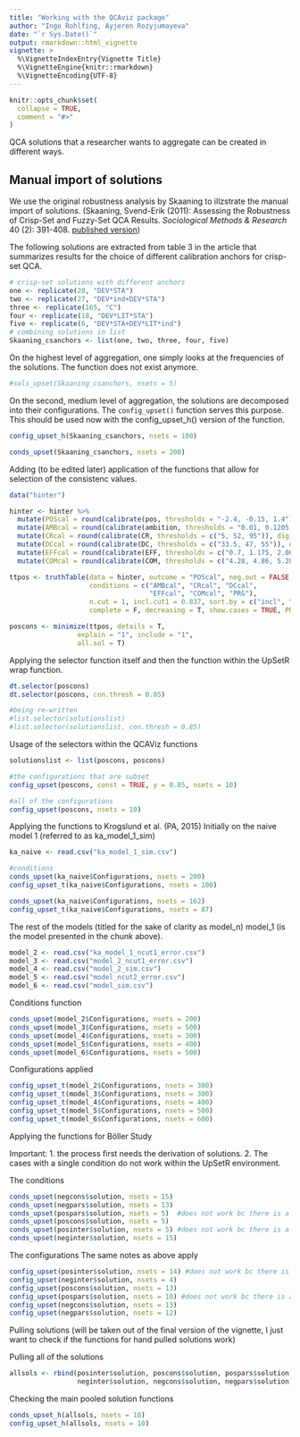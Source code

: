```yaml
---
title: "Working with the QCAviz package"
author: "Ingo Rohlfing, Ayjeren Rozyjumayeva"
date: "`r Sys.Date()`"
output: rmarkdown::html_vignette
vignette: >
  %\VignetteIndexEntry{Vignette Title}
  %\VignetteEngine{knitr::rmarkdown}
  %\VignetteEncoding{UTF-8}
---
```


```r
knitr::opts_chunk$set(
  collapse = TRUE,
  comment = "#>"
)
```

QCA solutions that a researcher wants to aggregate can be created in different ways.

## Manual import of solutions
We use the original robustness analysis by Skaaning to illzstrate the manual import of solutions. (Skaaning, Svend-Erik (2011): Assessing the Robustness of Crisp-Set and Fuzzy-Set QCA Results. *Sociological Methods & Research* 40 (2): 391-408. [published version](http://10.1177/0049124111404818))

The following solutions are extracted from table 3 in the article that summarizes results for the choice of different calibration anchors for crisp-set QCA.
```r
# crisp-set solutions with different anchors
one <- replicate(28, "DEV*STA")
two <- replicate(27, "DEV*ind+DEV*STA")
three <- replicate(165, "C")
four <- replicate(18, "DEV*LIT*STA")
five <- replicate(6, "DEV*STA+DEV*LIT*ind")
# combining solutions in list
Skaaning_csanchors <- list(one, two, three, four, five)
```

On the highest level of aggregation, one simply looks at the frequencies of the solutions.
The function does not exist anymore.
```r
#sols_upset(Skaaning_csanchors, nsets = 5)
```

On the second, medium level of aggregation, the solutions are decomposed into their configurations. The `config_upset()` function serves this purpose. This should be used now with the config_upset_h() version of the function.
```r
config_upset_h(Skaaning_csanchors, nsets = 100)
```

```r
conds_upset(Skaaning_csanchors, nsets = 200)
```

Adding (to be edited later) application of the functions that allow for selection of the consistenc values.

```r

data("hinter")

hinter <- hinter %>% 
  mutate(POScal = round(calibrate(pos, thresholds = "-2.4, -0.15, 1.4"), digits = 2)) %>% 
  mutate(AMBcal = round(calibrate(ambition, thresholds = "0.01, 0.1205, 0.2"), digits = 2)) %>% 
  mutate(CRcal = round(calibrate(CR, thresholds = c("5, 52, 95")), digits = 2)) %>% 
  mutate(DCcal = round(calibrate(DC, thresholds = c("33.5, 47, 55")), digits = 2)) %>% 
  mutate(EFFcal = round(calibrate(EFF, thresholds = c("0.7, 1.175, 2.065")), digits = 2)) %>%
  mutate(COMcal = round(calibrate(COM, thresholds = c("4.28, 4.86, 5.285")), digits = 2))

ttpos <- truthTable(data = hinter, outcome = "POScal", neg.out = FALSE,
                    conditions = c("AMBcal", "CRcal", "DCcal", 
                                   "EFFcal", "COMcal", "PRG"),
                    n.cut = 1, incl.cut1 = 0.837, sort.by = c("incl", "n"), 
                    complete = F, decreasing = T, show.cases = TRUE, PRI = F)

poscons <- minimize(ttpos, details = T, 
                 explain = "1", include = "1",
                 all.sol = T)

```


Applying the selector function itself and then the function within the UpSetR wrap function.

```r
dt.selector(poscons)
dt.selector(poscons, con.thresh = 0.85)

#being re-written
#list.selector(solutionslist)
#list.selector(solutionslist, con.thresh = 0.85)
```


Usage of the selectors within the QCAViz functions
```r
solutionslist <- list(poscons, poscons)

#the configurations that are subset
config_upset(poscons, const = TRUE, y = 0.85, nsets = 10)

#all of the configurations
config_upset(poscons, nsets = 10)
```


Applying the functions to Krogslund et al. (PA, 2015)
Initially on the naive model 1 (referred to as ka_model_1_sim)

```r
ka_naive <- read.csv("ka_model_1_sim.csv")

#conditions
conds_upset(ka_naive$Configurations, nsets = 200)
config_upset_t(ka_naive$Configurations, nsets = 100)

conds_upset(ka_naive$Configurations, nsets = 162)
config_upset_t(ka_naive$Configurations, nsets = 87)
```


The rest of the models (titled for the sake of clarity as model_n)
model_1 (is the model presented in the chunk above).

```r
model_2 <- read.csv("ka_model_1_ncut1_error.csv")
model_3 <- read.csv("model_2_ncut1_error.csv")
model_4 <- read.csv("model_2_sim.csv")
model_5 <- read.csv("model_ncut2_error.csv")
model_6 <- read.csv("model_sim.csv")
```

Conditions function
```r
conds_upset(model_2$Configurations, nsets = 200)
conds_upset(model_3$Configurations, nsets = 500)
conds_upset(model_4$Configurations, nsets = 300)
conds_upset(model_5$Configurations, nsets = 400)
conds_upset(model_6$Configurations, nsets = 500)
```


Configurations applied
```r
config_upset_t(model_2$Configurations, nsets = 300)
config_upset_t(model_3$Configurations, nsets = 300)
config_upset_t(model_4$Configurations, nsets = 400)
config_upset_t(model_5$Configurations, nsets = 500)
config_upset_t(model_6$Configurations, nsets = 600)

```


Applying the functions for Böller Study


Important: 
1. the process first needs the derivation of solutions.
2. The cases with a single condition do not work within the UpSetR environment.

The conditions
```r

conds_upset(negcons$solution, nsets = 15)
conds_upset(negpars$solution, nsets = 13)
conds_upset(pospars$solution, nsets = 5)  #does not work bc there is a single condition!
conds_upset(poscons$solution, nsets = 5)
conds_upset(posinter$solution, nsets = 5) #does not work bc there is a single condition!
conds_upset(neginter$solution, nsets = 15)

```


The configurations
The same notes as above apply
```r
config_upset(posinter$solution, nsets = 14) #does not work bc there is a sngl condition
config_upset(neginter$solution, nsets = 4)
config_upset(poscons$solution, nsets = 13)
config_upset(pospars$solution, nsets = 10) #does not work bc there is a sngl condition
config_upset(negcons$solution, nsets = 13)
config_upset(negpars$solution, nsets = 12)
```


Pulling solutions (will be taken out of the 
final version of the vignette, I just want to check if 
the functions for hand pulled solutions work)

Pulling all of the solutions
```r
allsols <- rbind(posinter$solution, poscons$solution, pospars$solution, 
                 neginter$solution, negcons$solution, negpars$solution)
```

Checking the main pooled solution functions
```r
conds_upset_h(allsols, nsets = 10)
config_upset_h(allsols, nsets = 10)
```


























